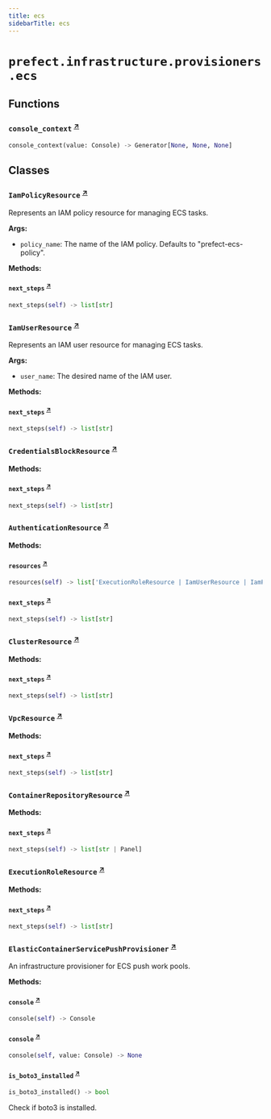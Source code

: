 ```yaml
---
title: ecs
sidebarTitle: ecs
---
```


# `prefect.infrastructure.provisioners.ecs`

## Functions

### `console_context` <sup><a href="https://github.com/prefecthq/prefect/blob/main/src/prefect/infrastructure/provisioners/ecs.py#L48" target="_blank">↗</a></sup>

```python
console_context(value: Console) -> Generator[None, None, None]
```

## Classes

### `IamPolicyResource` <sup><a href="https://github.com/prefecthq/prefect/blob/main/src/prefect/infrastructure/provisioners/ecs.py#L56" target="_blank">↗</a></sup>


Represents an IAM policy resource for managing ECS tasks.

**Args:**
- `policy_name`: The name of the IAM policy. Defaults to "prefect-ecs-policy".


**Methods:**

#### `next_steps` <sup><a href="https://github.com/prefecthq/prefect/blob/main/src/prefect/infrastructure/provisioners/ecs.py#L162" target="_blank">↗</a></sup>

```python
next_steps(self) -> list[str]
```

### `IamUserResource` <sup><a href="https://github.com/prefecthq/prefect/blob/main/src/prefect/infrastructure/provisioners/ecs.py#L166" target="_blank">↗</a></sup>


Represents an IAM user resource for managing ECS tasks.

**Args:**
- `user_name`: The desired name of the IAM user.


**Methods:**

#### `next_steps` <sup><a href="https://github.com/prefecthq/prefect/blob/main/src/prefect/infrastructure/provisioners/ecs.py#L240" target="_blank">↗</a></sup>

```python
next_steps(self) -> list[str]
```

### `CredentialsBlockResource` <sup><a href="https://github.com/prefecthq/prefect/blob/main/src/prefect/infrastructure/provisioners/ecs.py#L244" target="_blank">↗</a></sup>

**Methods:**

#### `next_steps` <sup><a href="https://github.com/prefecthq/prefect/blob/main/src/prefect/infrastructure/provisioners/ecs.py#L366" target="_blank">↗</a></sup>

```python
next_steps(self) -> list[str]
```

### `AuthenticationResource` <sup><a href="https://github.com/prefecthq/prefect/blob/main/src/prefect/infrastructure/provisioners/ecs.py#L370" target="_blank">↗</a></sup>

**Methods:**

#### `resources` <sup><a href="https://github.com/prefecthq/prefect/blob/main/src/prefect/infrastructure/provisioners/ecs.py#L426" target="_blank">↗</a></sup>

```python
resources(self) -> list['ExecutionRoleResource | IamUserResource | IamPolicyResource | CredentialsBlockResource']
```

#### `next_steps` <sup><a href="https://github.com/prefecthq/prefect/blob/main/src/prefect/infrastructure/provisioners/ecs.py#L520" target="_blank">↗</a></sup>

```python
next_steps(self) -> list[str]
```

### `ClusterResource` <sup><a href="https://github.com/prefecthq/prefect/blob/main/src/prefect/infrastructure/provisioners/ecs.py#L528" target="_blank">↗</a></sup>

**Methods:**

#### `next_steps` <sup><a href="https://github.com/prefecthq/prefect/blob/main/src/prefect/infrastructure/provisioners/ecs.py#L605" target="_blank">↗</a></sup>

```python
next_steps(self) -> list[str]
```

### `VpcResource` <sup><a href="https://github.com/prefecthq/prefect/blob/main/src/prefect/infrastructure/provisioners/ecs.py#L609" target="_blank">↗</a></sup>

**Methods:**

#### `next_steps` <sup><a href="https://github.com/prefecthq/prefect/blob/main/src/prefect/infrastructure/provisioners/ecs.py#L843" target="_blank">↗</a></sup>

```python
next_steps(self) -> list[str]
```

### `ContainerRepositoryResource` <sup><a href="https://github.com/prefecthq/prefect/blob/main/src/prefect/infrastructure/provisioners/ecs.py#L847" target="_blank">↗</a></sup>

**Methods:**

#### `next_steps` <sup><a href="https://github.com/prefecthq/prefect/blob/main/src/prefect/infrastructure/provisioners/ecs.py#L993" target="_blank">↗</a></sup>

```python
next_steps(self) -> list[str | Panel]
```

### `ExecutionRoleResource` <sup><a href="https://github.com/prefecthq/prefect/blob/main/src/prefect/infrastructure/provisioners/ecs.py#L997" target="_blank">↗</a></sup>

**Methods:**

#### `next_steps` <sup><a href="https://github.com/prefecthq/prefect/blob/main/src/prefect/infrastructure/provisioners/ecs.py#L1102" target="_blank">↗</a></sup>

```python
next_steps(self) -> list[str]
```

### `ElasticContainerServicePushProvisioner` <sup><a href="https://github.com/prefecthq/prefect/blob/main/src/prefect/infrastructure/provisioners/ecs.py#L1106" target="_blank">↗</a></sup>


An infrastructure provisioner for ECS push work pools.


**Methods:**

#### `console` <sup><a href="https://github.com/prefecthq/prefect/blob/main/src/prefect/infrastructure/provisioners/ecs.py#L1115" target="_blank">↗</a></sup>

```python
console(self) -> Console
```

#### `console` <sup><a href="https://github.com/prefecthq/prefect/blob/main/src/prefect/infrastructure/provisioners/ecs.py#L1119" target="_blank">↗</a></sup>

```python
console(self, value: Console) -> None
```

#### `is_boto3_installed` <sup><a href="https://github.com/prefecthq/prefect/blob/main/src/prefect/infrastructure/provisioners/ecs.py#L1130" target="_blank">↗</a></sup>

```python
is_boto3_installed() -> bool
```

Check if boto3 is installed.

